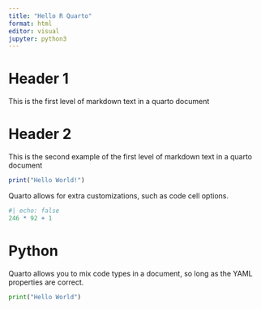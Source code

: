 ```yaml
---
title: "Hello R Quarto"
format: html
editor: visual
jupyter: python3
---
```


# Header 1

This is the first level of markdown text in a quarto document

# Header 2

This is the second example of the first level of markdown text in a quarto document

```r
print("Hello World!")
```

Quarto allows for extra customizations, such as code cell options.

```r
#| echo: false
246 * 92 + 1
```

# Python

Quarto allows you to mix code types in a document, so long as the YAML properties are correct.

```python
print("Hello World")
```

